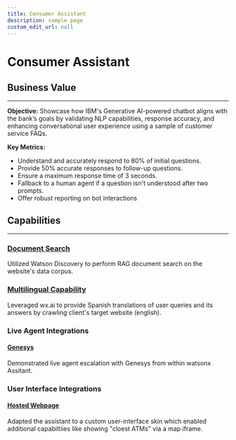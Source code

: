 ```yaml
---
title: Consumer Assistant
description: sample page
custom_edit_url: null
---
```


# Consumer Assistant

## Business Value
----
**Objective:** Showcase how IBM's Generative AI-powered chatbot aligns with the bank’s goals by validating NLP capabilities, response accuracy, and enhancing conversational user experience using a sample of customer service FAQs.

**Key Metrics:**
* Understand and accurately respond to 80% of initial questions.
* Provide 50% accurate responses to follow-up questions.
* Ensure a maximum response time of 3 seconds.
* Fallback to a human agent if a question isn't understood after two prompts.
* Offer robust reporting on bot interactions

## Capabilities
----

### [Document Search](/Create/solution-create-document%20search)
Utilized Watson Discovery to perform RAG document search on the website's data corpus.

### [Multilingual Capability](/Create/solution-multilingual-capability)
Leveraged wx.ai to provide Spanish translations of user queries and its answers by crawling client's target website (english). 

### Live Agent Integrations
#### [**Genesys**](/Create/Live%20Agent%20Integrations/Genesys%20Integration)
Demonstrated live agent escalation with Genesys from within watsonx Assitant.

### User Interface Integrations
#### [**Hosted Webpage**](/Create/User%20Interface%20Integrations/solution-hosted-webapp)
Adapted the assistant to a custom user-interface skin which enabled additional capabiltiies like showing "cloest ATMs" via a map iframe.
